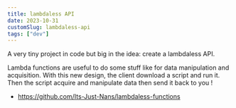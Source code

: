 ```yaml
---
title: lambdaless API
date: 2023-10-31
customSlug: lambdaless-api
tags: ["dev"]
---
```



A very tiny project in code but big in the idea: create a lambdaless API.

Lambda functions are useful to do some stuff like for data manipulation and acquisition. With this new design, the client download a script and run it. Then the script acquire and manipulate data then send it back to you !

- https://github.com/Its-Just-Nans/lambdaless-functions
